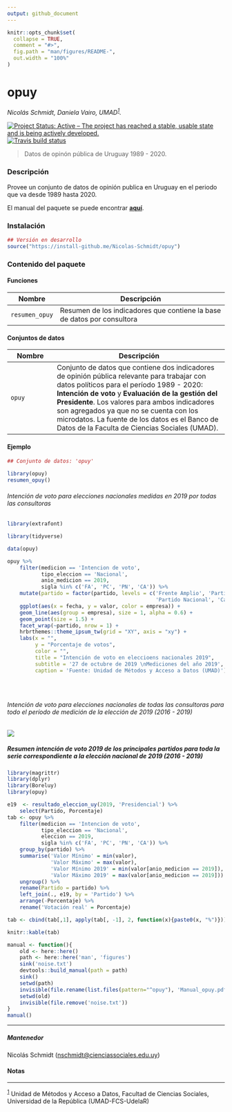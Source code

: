 ```yaml
---
output: github_document
---
```


<!-- README.md is generated from README.Rmd. Please edit that file -->

```r
knitr::opts_chunk$set(
  collapse = TRUE,
  comment = "#>",
  fig.path = "man/figures/README-",
  out.width = "100%"
)
```

# opuy

*Nicolás Schmidt, Daniela Vairo, UMAD<sup><a id="fnr.1" class="footref" href="#fn.1">1</a></sup>.*

<!-- badges: start -->
[![Project Status: Active – The project has reached a stable, usable
state and is being actively
developed.](https://www.repostatus.org/badges/latest/active.svg)](https://www.repostatus.org/#active)
[![Travis build status](https://travis-ci.com/Nicolas-Schmidt/opuy.svg?branch=master)](https://travis-ci.com/Nicolas-Schmidt/opuy)
<!-- badges: end -->


> Datos de opinón pública de Uruguay 1989 - 2020. 

### Descripción 

Provee un conjunto de datos de opinión publica en Uruguay en el periodo que va desde 1989 hasta 2020.

El manual del paquete se puede encontrar [__aquí__](https://github.com/Nicolas-Schmidt/Boreluy/blob/master/man/figures/Manual_opuy.pdf).




### Instalación

``` r
## Versión en desarrollo
source("https://install-github.me/Nicolas-Schmidt/opuy")
```

### Contenido del paquete


#### Funciones

| Nombre |Descripción |
| ----------------- | -------------------------------------------------------------- | 
|`resumen_opuy`|Resumen de los indicadores que contiene la base de datos por consultora|


#### Conjuntos de datos

| Nombre |Descripción |
| ----------------- | -------------------------------------------------------------- | 
|`opuy`|Conjunto de datos que contiene dos indicadores de opinión pública relevante para trabajar con datos políticos para el período 1989 - 2020: __Intención de voto__ y __Evaluación de la gestión del Presidente__. Los valores para ambos indicadores son agregados ya que no se cuenta con los microdatos. La fuente de los datos es el Banco de Datos de la Faculta de Ciencias Sociales (UMAD).|





#### Ejemplo

```r
## Conjunto de datos: 'opuy'

library(opuy)
resumen_opuy()
```

###### Intención de voto para elecciones nacionales medidas en 2019 por todas las consultoras

```r
library(extrafont)
```
```r
library(tidyverse)

data(opuy)

opuy %>%
    filter(medicion == 'Intencion de voto',
           tipo_eleccion == 'Nacional',
           anio_medicion == 2019, 
           sigla %in% c('FA', 'PC', 'PN', 'CA')) %>% 
    mutate(partido = factor(partido, levels = c('Frente Amplio', 'Partido Colorado', 
                                                'Partido Nacional', 'Cabildo Abierto'))) %>% 
    ggplot(aes(x = fecha, y = valor, color = empresa)) +
    geom_line(aes(group = empresa), size = 1, alpha = 0.6) +
    geom_point(size = 1.5) +
    facet_wrap(~partido, nrow = 1) +
    hrbrthemes::theme_ipsum_tw(grid = "XY", axis = "xy") +
    labs(x = "",
         y = "Porcentaje de votos",
         color = "",
         title = "Intención de voto en eleccioens nacionales 2019",
         subtitle = '27 de octubre de 2019 \nMediciones del año 2019',
         caption = 'Fuente: Unidad de Métodos y Acceso a Datos (UMAD)')


  

```


###### Intención de voto para elecciones nacionales de todas las consultoras para todo el período de medición de la elección de 2019 (2016 - 2019)



<img src='man/figures/iv2019.gif'/>


##### Resumen intención de voto 2019 de los principales partidos para toda la serie correspondiente a la elección nacional de 2019 (2016 - 2019)

```r

library(magrittr)
library(dplyr)
library(Boreluy)
library(opuy)

e19  <- resultado_eleccion_uy(2019, 'Presidencial') %>%
    select(Partido, Porcentaje) 
tab <- opuy %>%
    filter(medicion == 'Intencion de voto',
           tipo_eleccion == 'Nacional',
           eleccion == 2019,
           sigla %in% c('FA', 'PC', 'PN', 'CA')) %>%
    group_by(partido) %>%
    summarise('Valor Mínimo' = min(valor),
              'Valor Máximo' = max(valor), 
              'Valor Mínimo 2019' = min(valor[anio_medicion == 2019]),
              'Valor Máximo 2019' = max(valor[anio_medicion == 2019])) %>%
    ungroup() %>%
    rename(Partido = partido) %>%
    left_join(., e19, by = 'Partido') %>% 
    arrange(-Porcentaje) %>% 
    rename('Votación real' = Porcentaje) 

tab <- cbind(tab[,1], apply(tab[, -1], 2, function(x){paste0(x, "%")}))

knitr::kable(tab)
```








```r
manual <- function(){
    old <- here::here()
    path <- here::here('man', 'figures')
    sink('noise.txt')
    devtools::build_manual(path = path)
    sink()
    setwd(path)
    invisible(file.rename(list.files(pattern="^opuy"), 'Manual_opuy.pdf'))
    setwd(old)
    invisible(file.remove('noise.txt'))
}
manual()
```







---

##### Mantenedor
Nicolás Schmidt (<nschmidt@cienciassociales.edu.uy>)






#### Notas

---
<sup><a id="fn.1" href="#fnr.1">1</a></sup> Unidad de Métodos y Acceso a Datos, Facultad de Ciencias Sociales, Universidad de la República (UMAD-FCS-UdelaR)

